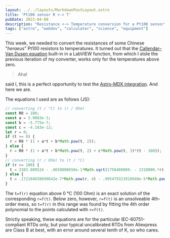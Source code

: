 ```yaml
---
layout: ../../layouts/MarkdownPostLayout.astro
title: 'Pt100 sensor R <-> T'
pubDate: 2023-04-08
description: "Resistance <-> Temperature conversion for a Pt100 sensor"
tags: ["astro", "webdev", "calculator", "science", "equipment"]
---
```


<Pt100Calculator client:load="preact" />

This week, we needed to convert the resistances of some Chinese "*heraeus*" Pt100 resistors to temperatures. It turned out that the [Callendar–Van Dusen equation](https://en.wikipedia.org/wiki/Callendar%E2%80%93Van_Dusen_equation) built-in in a LabVIEW function, from which I stole the previous iteration of my converter, works only for the temperatures above zero.

> Aha!

said I, this is a perfect opportunity to test the [Astro-MDX integration](https://docs.astro.build/en/guides/markdown-content/). And here we are.

The equations I used are as follows (JS):

```javascript
// converting (t / °C) to (r / Ohm)
const R0 = 100;
const a = 3.9083e-3;
const b = -5.775e-7;
const c = -4.183e-12;
let r = 0;
if (t >= 0) {
  r = R0 * (1 + a*t + b*Math.pow(t, 2));
} else {
  r = R0 * (1 + a*t + b*Math.pow(t, 2) + c*Math.pow(t, 3)*(t - 100));
}
// converting (r / Ohm) to (t / °C)
if (r >= 100) {
  t = 3383.809524 - .8658008658e-1*Math.sqrt(1758480889. - 2310000.*r);
} else {
  t = .172184658699642e-7*Math.pow(r, 4) - .995479323918948e-5*Math.pow(r, 3) + .285795641832195e-2*Math.pow(r, 2) + 2.21610504733757*r - 241.959043339973;
}
```

The `t=f(r)` equation above 0 °C (100 Ohm) is an exact solution of the corresponding `r=f(t)`. Below zero, however, `r=f(t)` is an unsolveable 4th-order mess, so `t=f(r)` in this range was found by fitting the 4th order polynomial to the points calculated with `r=f(t)`.

Strictly speaking, these equations are for the particular IEC-60751-compliant RTDs only, but your typical uncalibrated RTDs from Aliexpress are Class B at best, with an error around several tenth of K, so who cares.